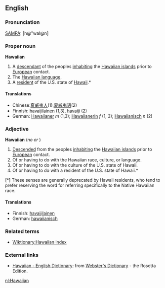 ==English==

===Pronunciation===
[[SAMPA]]: [h@"waI@n]

===Proper noun===
'''Hawaiian'''

# A [[descendant]] of the peoples [[inhabiting]] the [[Hawaiian islands]] prior to [[European]] contact.
# The [[Wiktionary:Hawaiian index|Hawaiian language]].
# A [[resident]] of the U.S. state of [[Hawaii]].*

====Translations====
*Chinese:[[夏威夷人]](1),[[夏威夷语]](2)
*Finnish: [[havaijilainen]] (1,3), [[havaiji]] (2)
*German: [[Hawaiianer]] ''m'' (1,3); [[Hawaiianerin]] ''f'' (1, 3); [[Hawaiianisch]] ''n'' (2)

===Adjective===
'''Hawaiian'''  (''no'' {{compar}} ''or'' {{superl}})

# [[Descended]] from the peoples [[inhabiting]] the [[Hawaiian islands]] prior to [[European]] contact.
# Of or having to do with the Hawaiian race, culture, or language.
# Of or having to do with the culture of the U.S. state of Hawaii.
# Of or having to do with a resident of the U.S. state of Hawaii.*

[*] These senses are generally deprecated by Hawaii residents, who tend to prefer reserving the word for referring specifically to the Native Hawaiian race.

====Translations====
*Finnish: [[havaijilainen]]
*German: [[hawaiianisch]]

===Related terms===
*[[Wiktionary:Hawaiian index]]

===External links===
*[http://www.websters-online-dictionary.org/definition/Hawaiian-english/ Hawaiian - English Dictionary]: from [http://www.websters-online-dictionary.org/ Webster's Dictionary] - the Rosetta Edition.

[[nl:Hawaiian]]